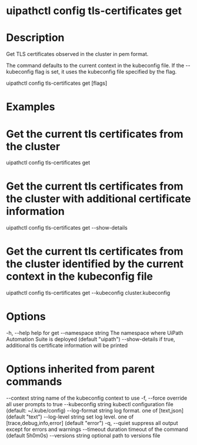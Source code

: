 ﻿# uipathctl config tls-certificates get

# Description

Get TLS certificates observed in the cluster in pem format.

The command defaults to the current context in the kubeconfig file. If the --kubeconfig flag is set, it uses the kubeconfig file specified by the flag.

uipathctl config tls-certificates get [flags]

# Examples

# Get the current tls certificates from the cluster
uipathctl config tls-certificates get

# Get the current tls certificates from the cluster with additional certificate information
uipathctl config tls-certificates get --show-details
        
# Get the current tls certificates from the cluster identified by the current context in the kubeconfig file
uipathctl config tls-certificates get --kubeconfig cluster.kubeconfig

# Options

-h, --help               help for get
    --namespace string   The namespace where UiPath Automation Suite is deployed (default "uipath")
    --show-details       if true, additional tls certificate information will be printed

# Options inherited from parent commands

--context string      name of the kubeconfig context to use
  -f, --force               override all user prompts to true
      --kubeconfig string   kubectl configuration file (default: ~/.kube/config)
      --log-format string   log format. one of [text,json] (default "text")
      --log-level string    set log level. one of [trace,debug,info,error] (default "error")
  -q, --quiet               suppress all output except for errors and warnings
      --timeout duration    timeout of the command (default 5h0m0s)
      --versions string     optional path to versions file

